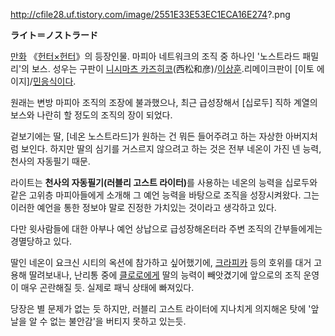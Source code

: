 
http://cfile28.uf.tistory.com/image/2551E33E53EC1ECA16E274?.png

'''ライト＝ノストラード''' 

[[만화]] 《[[헌터×헌터]]》의 등장인물. 마피아 네트워크의 조직 중 하나인 '노스트라드 패밀리'의 보스. 
성우는 구판이 [[니시마츠 카즈히코]](西松和彦)/[[이상훈(성우)|이상훈]].리메이크판이 [이토 에이지]/[[민응식]]이다.

원래는 변방 마피아 조직의 조장에 불과했으나, 최근 급성장해서 [십로두] 직하 계열의 보스와 나란히 할 정도의 조직의 장이 되었다. 

겉보기에는 딸, [네온 노스트라드]가 원하는 건 뭐든 들어주려고 하는 자상한 아버지처럼 보인다. 하지만 딸의 심기를 거스르지 않으려고 하는 것은 전부 네온이 가진 넨 능력, 천사의 자동필기 때문.

라이트는 '''천사의 자동필기(러블리 고스트 라이터)'''를 사용하는 네온의 능력을 십로두와 같은 고위층 마피아들에게 소개해 그 예언 능력을 바탕으로 조직을 성장시켜왔다. 그는 이러한 예언을 통한 정보야 말로 진정한 가치있는 것이라고 생각하고 있다.

다만 윗사람들에 대한 아부나 예언 상납으로 급성장해온터라 주변 조직의 간부들에게는 경멸당하고 있다. 

딸인 네온이 요크신 시티의 옥션에 참가하고 싶어했기에, [[크라피카]] 등의 호위를 대거 고용해 딸려보내나, 난리통 중에 [[클로로]]에게 딸의 능력이 빼앗겼기에 앞으로의 조직 운영이 매우 곤란해질 듯. 실제로 패닉 상태에 빠져있다.

당장은 별 문제가 없는 듯 하지만, 러블리 고스트 라이터에 지나치게 의지해온 탓에 '앞날을 알 수 없는 불안감'을 버티지 못하고 있는듯.
